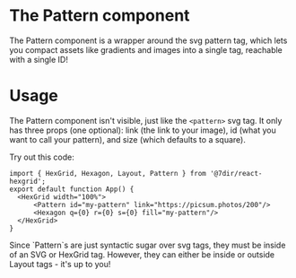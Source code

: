 
<Meta title="Getting Started/Using Pattern" />

# The Pattern component
The Pattern component is a wrapper around the svg pattern tag,
which lets you compact assets like gradients and images into 
a single tag, reachable with a single ID!

# Usage

The Pattern component isn't visible, just like the `<pattern>` svg tag.  It only has three props 
(one optional): link (the link to your image), id (what you want to call your pattern), and size 
(which defaults to a square).

Try out this code:

```tsx
import { HexGrid, Hexagon, Layout, Pattern } from '@7dir/react-hexgrid';
export default function App() {
  <HexGrid width="100%">
      <Pattern id="my-pattern" link="https://picsum.photos/200"/>
      <Hexagon q={0} r={0} s={0} fill="my-pattern"/>
  </HexGrid>
}
```

<Story of={PatternStory.Default} />
Since `Pattern`s are just syntactic sugar over svg tags, they must be inside of an SVG or HexGrid tag.
However, they can either be inside or outside Layout tags - it's up to you!